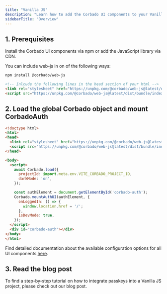 ```yaml
---
title: "Vanilla JS"
description: "Learn how to add the Corbado UI components to your Vanilla JavaScript application."
sidebarTitle: "Overview"
---
```




## 1. Prerequisites

Install the Corbado UI components via npm or add the JavaScript library via CDN.&#x20;

You can include web-js in on of the following ways: 

<CodeGroup>

```bash NPM
npm install @corbado/web-js
```

```html CDN
<!-- Inlcude the following lines in the head section of your html -->
<link rel="stylesheet" href="https://unpkg.com/@corbado/web-js@latest/dist/bundle/index.css"/>
<script src="https://unpkg.com/@corbado/web-js@latest/dist/bundle/index.js"></script>
```

</CodeGroup>

## 2. Load the global Corbado object and mount CorbadoAuth

```html
<!doctype html>
<html>
<head>
  <link rel="stylesheet" href="https://unpkg.com/@corbado/web-js@latest/dist/bundle/index.css"/>
  <script src="https://unpkg.com/@corbado/web-js@latest/dist/bundle/index.js"></script>
</head>

<body>
  <script>
    await Corbado.load({
      projectId: import.meta.env.VITE_CORBADO_PROJECT_ID,
      darkMode: 'on',
    });

    const authElement = document.getElementById('corbado-auth');
    Corbado.mountAuthUI(authElement, {
      onLoggedIn: () => {
        window.location.href = '/';
      },
      isDevMode: true,
    });
  </script>
  <div id="corbado-auth"></div>
</body>
</html>
```

Find detailed documentation about the available configuration options for all UI components [here](/frontend-integration/ui-components/).

## 3. Read the blog post

To find a step-by-step tutorial on how to integrate passkeys into a Vanilla JS project, please check out our blog post.

<Card href="https://www.corbado.com/blog/passkeys-javascript">
<Blogpost title="Building a Passkey Login Page with JavaScript" />
</Card>
